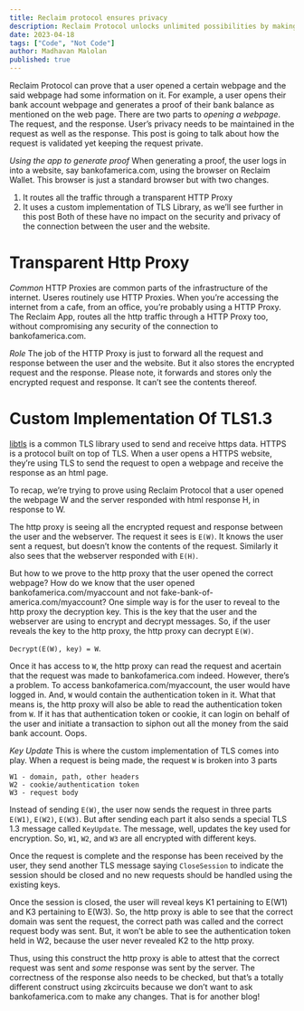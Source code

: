---
title: Reclaim protocol ensures privacy
description: Reclaim Protocol unlocks unlimited possibilities by making HTTPS verifiable in zero knowledge.
date: 2023-04-18
tags: ["Code", "Not Code"]
author: Madhavan Malolan
published: true
---

Reclaim Protocol can prove that a user opened a certain webpage and the said webpage had some information on it. For example, a user opens their bank account webpage and generates a proof of their bank balance as mentioned on the web page. There are two parts to _opening a webpage_. The request, and the response. User’s privacy needs to be maintained in the request as well as the response. This post is going to talk about how the request is validated yet keeping the request private.

_Using the app to generate proof_ When generating a proof, the user logs in into a website, say bankofamerica.com, using the browser on Reclaim Wallet. This browser is just a standard browser but with two changes.

1.  It routes all the traffic through a transparent HTTP Proxy
2.  It uses a custom implementation of TLS Library, as we’ll see further in this post Both of these have no impact on the security and privacy of the connection between the user and the website.

# Transparent Http Proxy

_Common_ HTTP Proxies are common parts of the infrastructure of the internet. Useres routinely use HTTP Proxies. When you’re accessing the internet from a cafe, from an office, you’re probably using a HTTP Proxy. The Reclaim App, routes all the http traffic through a HTTP Proxy too, without compromising any security of the connection to bankofamerica.com.

_Role_ The job of the HTTP Proxy is just to forward all the request and response between the user and the website. But it also stores the encrypted request and the response. Please note, it forwards and stores only the encrypted request and response. It can’t see the contents thereof.

# Custom Implementation Of TLS1.3

[libtls](https://www.npmjs.com/package/node-tls) is a common TLS library used to send and receive https data. HTTPS is a protocol built on top of TLS. When a user opens a HTTPS website, they’re using TLS to send the request to open a webpage and receive the response as an html page.

To recap, we’re trying to prove using Reclaim Protocol that a user opened the webpage W and the server responded with html response H, in response to W.

The http proxy is seeing all the encrypted request and response between the user and the webserver. The request it sees is `E(W)`. It knows the user sent a request, but doesn’t know the contents of the request. Similarly it also sees that the webserver responded with `E(H)`.

But how to we prove to the http proxy that the user opened the correct webpage? How do we know that the user opened bankofamerica.com/myaccount and not fake-bank-of-america.com/myaccount? One simple way is for the user to reveal to the http proxy the decryption key. This is the key that the user and the webserver are using to encrypt and decrypt messages. So, if the user reveals the key to the http proxy, the http proxy can decrypt `E(W)`.

`Decrypt(E(W), key) = W`.

Once it has access to `W`, the http proxy can read the request and acertain that the request was made to bankofamerica.com indeed. However, there’s a problem. To access bankofamerica.com/myaccount, the user would have logged in. And, `W` would contain the authentication token in it. What that means is, the http proxy will also be able to read the authentication token from `W`. If it has that authentication token or cookie, it can login on behalf of the user and initiate a transaction to siphon out all the money from the said bank account. Oops.

_Key Update_ This is where the custom implementation of TLS comes into play. When a request is being made, the request `W` is broken into 3 parts

```
W1 - domain, path, other headers
W2 - cookie/authentication token
W3 - request body
```

Instead of sending `E(W)`, the user now sends the request in three parts `E(W1)`, `E(W2)`, `E(W3)`. But after sending each part it also sends a special TLS 1.3 message called `KeyUpdate`. The message, well, updates the key used for encryption. So, `W1`, `W2`, and `W3` are all encrypted with different keys.

Once the request is complete and the response has been received by the user, they send another TLS message saying `CloseSession` to indicate the session should be closed and no new requests should be handled using the existing keys.

Once the session is closed, the user will reveal keys K1 pertaining to E(W1) and K3 pertaining to E(W3). So, the http proxy is able to see that the correct domain was sent the request, the correct path was called and the correct request body was sent. But, it won’t be able to see the authentication token held in W2, because the user never revealed K2 to the http proxy.

Thus, using this construct the http proxy is able to attest that the correct request was sent and _some_ response was sent by the server. The correctness of the response also needs to be checked, but that’s a totally different construct using zkcircuits because we don’t want to ask bankofamerica.com to make any changes. That is for another blog!
